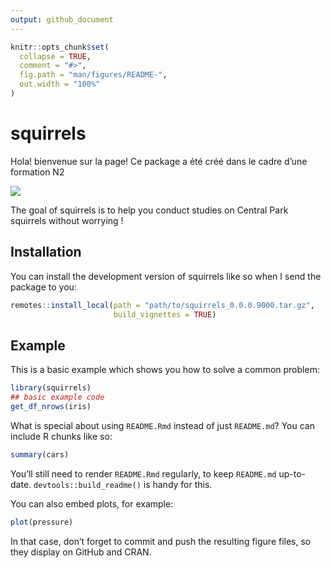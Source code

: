 ```yaml
---
output: github_document
---
```


<!-- README.md is generated from README.Rmd. Please edit that file -->

```r
knitr::opts_chunk$set(
  collapse = TRUE,
  comment = "#>",
  fig.path = "man/figures/README-",
  out.width = "100%"
)
```

# squirrels

Hola! bienvenue sur la page!
Ce  package a été créé dans le cadre d’une formation N2

![](images/squirrels_hex-02.png)

The goal of squirrels is to help you conduct studies on Central Park squirrels without worrying !

## Installation

You can install the development version of squirrels like so when I send the package to you:

```r
remotes::install_local(path = "path/to/squirrels_0.0.0.9000.tar.gz",
                       build_vignettes = TRUE)

```

## Example

This is a basic example which shows you how to solve a common problem:

```r
library(squirrels)
## basic example code
get_df_nrows(iris)

```

What is special about using `README.Rmd` instead of just `README.md`? You can include R chunks like so:

```r
summary(cars)
```

You'll still need to render `README.Rmd` regularly, to keep `README.md` up-to-date. `devtools::build_readme()` is handy for this.

You can also embed plots, for example:

```r
plot(pressure)
```

In that case, don't forget to commit and push the resulting figure files, so they display on GitHub and CRAN.
